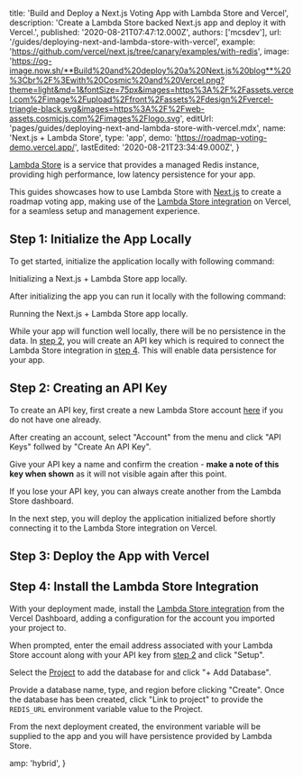
  title: 'Build and Deploy a Next.js Voting App with Lambda Store and Vercel',
  description:
    'Create a Lambda Store backed Next.js app and deploy it with Vercel.',
  published: '2020-08-21T07:47:12.000Z',
  authors: ['mcsdev'],
  url: '/guides/deploying-next-and-lambda-store-with-vercel',
  example: 'https://github.com/vercel/next.js/tree/canary/examples/with-redis',
  image:
    'https://og-image.now.sh/**Build%20and%20deploy%20a%20Next.js%20blog**%20%3Cbr%2F%3Ewith%20Cosmic%20and%20Vercel.png?theme=light&md=1&fontSize=75px&images=https%3A%2F%2Fassets.vercel.com%2Fimage%2Fupload%2Ffront%2Fassets%2Fdesign%2Fvercel-triangle-black.svg&images=https%3A%2F%2Fweb-assets.cosmicjs.com%2Fimages%2Flogo.svg',
  editUrl: 'pages/guides/deploying-next-and-lambda-store-with-vercel.mdx',
  name: 'Next.js + Lambda Store',
  type: 'app',
  demo: 'https://roadmap-voting-demo.vercel.app/',
  lastEdited: '2020-08-21T23:34:49.000Z',
}

[Lambda Store](https://lambda.store/) is a service that provides a managed Redis instance, providing high performance, low latency persistence for your app.

This guides showcases how to use Lambda Store with [Next.js](https://nextjs.org/) to create a roadmap voting app, making use of the [Lambda Store integration](https://vercel.com/integrations/lambdastore) on Vercel, for a seamless setup and management experience.

## Step 1: Initialize the App Locally

To get started, initialize the application locally with following command:

<Snippet dark text="npx create-next-app --example with-redis with-redis-app" />
<Caption>Initializing a Next.js + Lambda Store app locally.</Caption>

After initializing the app you can run it locally with the following command:

<Snippet dark text="yarn dev" />
<Caption>Running the Next.js + Lambda Store app locally.</Caption>

While your app will function well locally, there will be no persistence in the data. In [step 2](#step-2:-creating-an-api-key), you will create an API key which is required to connect the Lambda Store integration in [step 4](#step-4:-install-the-lambda-store-integration). This will enable data persistence for your app.

## Step 2: Creating an API Key

To create an API key, first create a new Lambda Store account [here](https://console.lambda.store/login) if you do not have one already.

After creating an account, select "Account" from the menu and click "API Keys" follwed by "Create An API Key".

Give your API key a name and confirm the creation - **make a note of this key when shown** as it will not visible again after this point.

<Note>
  If you lose your API key, you can always create another from the Lambda Store
  dashboard.
</Note>

In the next step, you will deploy the application initialized before shortly connecting it to the Lambda Store integration on Vercel.

## Step 3: Deploy the App with Vercel

<DeploySection meta={meta} />

## Step 4: Install the Lambda Store Integration

With your deployment made, install the [Lambda Store integration](/integrations/lambdastore) from the Vercel Dashboard, adding a configuration for the account you imported your project to.

When prompted, enter the email address associated with your Lambda Store account along with your API key from [step 2](#step-2:-creating-an-api-key) and click "Setup".

Select the [Project](/docs/platform/projects) to add the database for and click "+ Add Database".

Provide a database name, type, and region before clicking "Create". Once the database has been created, click "Link to project" to provide the `REDIS_URL` environment variable value to the Project.

From the next deployment created, the environment variable will be supplied to the app and you will have persistence provided by Lambda Store.


  amp: 'hybrid',
}
